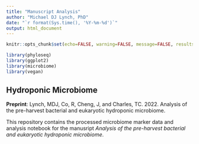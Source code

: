```yaml
---
title: "Manuscript Analysis"
author: "Michael DJ Lynch, PhD"
date: "`r format(Sys.time(), '%Y-%m-%d')`"
output: html_document
---
```


```r
knitr::opts_chunk$set(echo=FALSE, warning=FALSE, message=FALSE, results = FALSE)

library(phyloseq)
library(ggplot2)
library(microbiome)
library(vegan)
```

## Hydroponic Microbiome

**Preprint**: Lynch, MDJ, Co, R, Cheng, J, and Charles, TC. 2022. Analysis of the pre-harvest bacterial and eukaryotic hydroponic microbiome.

This repository contains the processed microbiome marker data and analysis notebook for the manusript *Analysis of the pre-harvest bacterial and eukaryotic hydroponic microbiome*.

```r

```